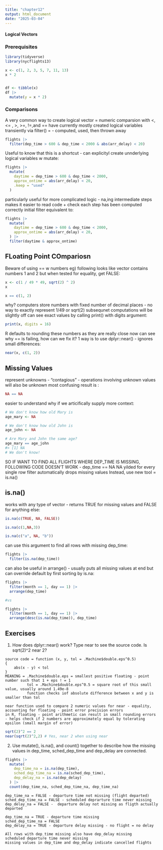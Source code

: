 ```yaml
---
title: "chapter12"
output: html_document
date: "2025-03-04"
---
```

#### Logical Vectors
### Prerequisites
```r
library(tidyverse)
library(nycflights13)

x <- c(1, 2, 3, 5, 7, 11, 13)
x * 2


df <- tibble(x)
df |> 
  mutate(y = x * 2)
```

### Comparisons
A very common way to create logical vector = numeric comparsion with <, <= , >, >=, !=,and == 
have currently mostly created logical variables transiently via filter() =  - computed, used, then thrown away
```r
flights |> 
  filter(dep_time > 600 & dep_time < 2000 & abs(arr_delay) < 20)
```
Useful to know that this is a shortcut - can explicityl create unnderlying logical variables w mutate:
```r
flights |> 
  mutate(
    daytime = dep_time > 600 & dep_time < 2000,
    approx_ontime = abs(arr_delay) < 20,
    .keep = "used"
  ) 
```
particularly useful for more complicated logic - na,ing intermediate steps makes it easier to read code + check each step has been computed correctly
initial filter equivalent to:
```r
flights |> 
  mutate(
    daytime = dep_time > 600 & dep_time < 2000,
    approx_ontime = abs(arr_delay) < 20,
  ) |> 
  filter(daytime & approx_ontime)
```


## FLoating Point COmpariosn
Beware of using == w numbers eg) following looks like vector contains numbers 1 and 2 but when tested for equality, get FALSE:
```r
x <- c(1 / 49 * 49, sqrt(2) ^ 2)
x

x == c(1, 2)
```
why? computers store numbers with fixed number of decimal places - no way to exactly represent 1/49 or sqrt(2) 
subsequnet computations will be slightly off
can see exact values by calling print() with digits argument:
```r
print(x, digits = 16)
```
R defaults to rounding these numbers as they are really close
now can see why == is failing, how can we fix it?
1 way is to use dplyr::near() - ignores small differences:
```r
near(x, c(1, 2))
```

## Missing Values
represent unknowns - "contagious" - operations involving unknown values will also be unknown
most confusing result is :
```r
NA == NA
```
easier to understand why if we articifically supply more context:
```r
# We don't know how old Mary is
age_mary <- NA

# We don't know how old John is
age_john <- NA

# Are Mary and John the same age?
age_mary == age_john
#> [1] NA
# We don't know!
```

SO IF WANT TO FIND ALL FLIGHTS WHERE DEP_TIME IS MISSING, FOLLOWING CODE DOESN'T WORK - dep_time == NA
NA yilded for every single row
filter automatically drops missing values
Instead, use new tool = is.na()

## is.na()
works with any type of vector - returns TRUE for missing values and FALSE for anything else:
```r
is.na(c(TRUE, NA, FALSE))

is.na(c(1,NA,3))

is.na(c("a", NA, "b"))
```
can use this argument to find all rows with missing dep_time:
```r
flights |> 
  filter(is.na(dep_time))
```
can also be useful in arrange() - usually puts all missing values at end but can override default by first sorting by is.na:
```r
flights |> 
  filter(month == 1, day == 1) |> 
  arrange(dep_time)

#vs

flights |> 
  filter(month == 1, day == 1) |> 
  arrange(desc(is.na(dep_time)), dep_time)
```

## Exercises
1. How does dplyr::near() work? Type near to see the source code. Is sqrt(2)^2 near 2?
```
source code = function (x, y, tol = .Machine$double.eps^0.5) 
{
    abs(x - y) < tol
}
MEANING = .Machine$double.eps = smallest positive floating - point number such that 1 + eps ! = 1
          tol = .Machine$double.eps^0.5 = square root of this small value, usually around 1.49e-8
          function checks iof absolute difference between x and y is smaller than tol
          
near function used to compare 2 numeric values for near - equality, accounting for floating - point error precision errors
in R, floating - point arithmetic can result in small rounding errors - helps check if 2 numbers are approximately equal by tolerating epsilon (small margin of error)
```
```r
sqrt(2)^2 == 2
near(sqrt(2)^2,2) # Yes, near 2 when using near
```
2. Use mutate(), is.na(), and count() together to describe how the missing values in dep_time, sched_dep_time and dep_delay are connected.
```r
flights |> 
  mutate(
    dep_time_na = is.na(dep_time),
    sched_dep_time_na = is.na(sched_dep_time),
    dep_delay_na = is.na(dep_delay)
  ) |> 
  count(dep_time_na, sched_dep_time_na, dep_time_na)
```
```
dep_time_na = FALSE - departure time not missing (flight departed)
sched_dep_time_na = FALSE - scheduled deprarture time never missing
dep_delay_na = FALSE -  departure delay not missing as fligth actually departed

dep_time_na = TRUE - departure time missing
sched_dep_time_na = FALSE
dep_delay_na = TRUE - departure delay missing - no flight = no delay

All rows with dep_time missing also have dep_delay missing
scheduled departure time never missing
missing values in dep_time and dep_delay indicate cancelled flights 
```